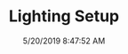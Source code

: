 ---
width: 1333
height: 2000
title: Lighting Setup
description: The beginning of the shoot setting the lighting.
date: 5/20/2019 8:47:52 AM
cameraMake: Sony
cameraModel: ILCE-7M3
lens: FE 24-105mm F4 G OSS
settingsfStop: f/4
settingsISO: ISO 6400
settingsShutter: 1/200
settingsFocalLength: 24 mm
---